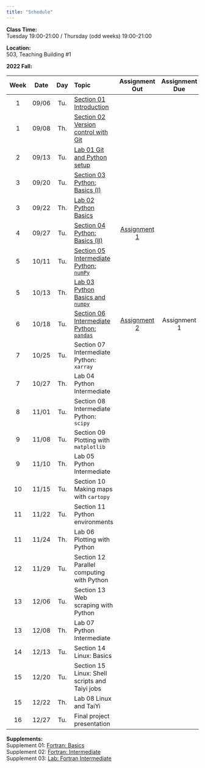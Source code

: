 ---
title: "Schedule"
---
**Class Time:**   
Tuesday 19:00-21:00 / Thursday (odd weeks) 19:00-21:00

**Location:**   
503, Teaching Building #1   

**2022 Fall:**

|Week|Date |Day | Topic                                                                                         | Assignment Out                                                         | Assignment Due  |
|:--:|:---:|:--:|:----------------------------------------------------------------------------------------------|:----------------------------------------------------------------------:|:---------------:|
|1   |09/06|Tu. |[Section 01 Introduction](https://zhu-group.github.io/ese5023/Section_01.html)                 |                                                                        |                 |
|1   |09/08|Th. |[Section 02 Version control with Git](https://zhu-group.github.io/ese5023/Section_02.html)     |                                                                        |                 |
|2   |09/13|Tu. |[Lab 01 Git and Python setup](https://zhu-group.github.io/ese5023/Lab_01.html)                 |                                                                        |                 |
|3   |09/20|Tu. |[Section 03 Python: Basics (I)](https://zhu-group.github.io/ese5023/Section_03.html)           |                                                                        |                 |
|3   |09/22|Th. |[Lab 02  Python Basics](https://zhu-group.github.io/ese5023/Lab_02.html)                       |                                                                        |                 |
|4   |09/27|Tu. |[Section 04 Python: Basics (II)](https://zhu-group.github.io/ese5023/Section_04.html)          | [Assignment 1](https://zhu-group.github.io/ese5023/Assignment_01.html) |                 |
|5   |10/11|Tu. |[Section 05 Intermediate Python: `numPy`](https://zhu-group.github.io/ese5023/Section_05.html) |                                                                        |                 |
|5   |10/13|Th. |[Lab 03  Python Basics and `numpy`](https://zhu-group.github.io/ese5023/Lab_03.html)           |                                                                        |                 |
|6   |10/18|Tu. |[Section 06 Intermediate Python: `pandas`](https://zhu-group.github.io/ese5023/Section_06.html)| [Assignment 2](https://zhu-group.github.io/ese5023/Assignment_02.html) | Assignment 1    |
|7   |10/25|Tu. |Section 07 Intermediate Python: `xarray`                        |                       |                 |
|7   |10/27|Th. |Lab 04  Python Intermediate                                     |                       |                 |
|8   |11/01|Tu. |Section 08 Intermediate Python: `scipy`                         |                       |                 |
|9   |11/08|Tu. |Section 09 Plotting with `matplotlib`                           |                       |                 |
|9   |11/10|Th. |Lab 05  Python Intermediate                                     |                       |                 |
|10  |11/15|Tu. |Section 10 Making maps with `cartopy`                           |                       |                 |
|11  |11/22|Tu. |Section 11 Python environments                                  |                       |                 |
|11  |11/24|Th. |Lab 06 Plotting with Python                                     |                       |                 |
|12  |11/29|Tu. |Section 12 Parallel computing with Python                       |                       |                 |
|13  |12/06|Tu. |Section 13 Web scraping with Python                             |                       |                 |
|13  |12/08|Th. |Lab 07 Python Intermediate                                      |                       |                 |
|14  |12/13|Tu. |Section 14 Linux: Basics                                        |                       |                 |
|15  |12/20|Tu. |Section 15 Linux: Shell scripts and Taiyi jobs                  |                       |                 |  
|15  |12/22|Th. |Lab 08 Linux and TaiYi                                          |                       |                 |
|16  |12/27|Tu. |Final project presentation                                      |                       |                 |

**Supplements:**  
Supplement 01: [Fortran: Basics](https://zhu-group.github.io/ese5023/Sup_01.html)  
Supplement 02: [Fortran: Intermediate](https://zhu-group.github.io/ese5023/Sup_02.html)  
Supplement 03: [Lab: Fortran Intermediate](https://zhu-group.github.io/ese5023/Sup_03.html)  